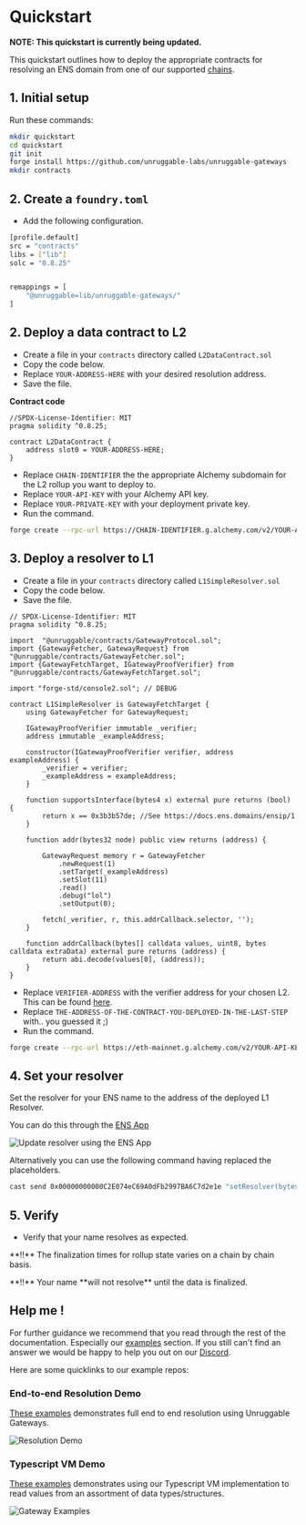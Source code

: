 # Quickstart


**NOTE: This quickstart is currently being updated.**

This quickstart outlines how to deploy the appropriate contracts for resolving an ENS domain from one of our supported [chains](./chains).

## 1. Initial setup

Run these commands: 

```bash
mkdir quickstart
cd quickstart
git init
forge install https://github.com/unruggable-labs/unruggable-gateways
mkdir contracts
```

## 2. Create a `foundry.toml`

- Add the following configuration.

```bash
[profile.default]
src = "contracts"
libs = ["lib"]
solc = "0.8.25"


remappings = [
    "@unruggable=lib/unruggable-gateways/"
]
```

## 2. Deploy a data contract to L2

- Create a file in your `contracts` directory called `L2DataContract.sol`
- Copy the code below.
- Replace `YOUR-ADDRESS-HERE` with your desired resolution address.
- Save the file.

**Contract code**

```solidity filename="L2DataContract.sol"
//SPDX-License-Identifier: MIT
pragma solidity ^0.8.25;

contract L2DataContract {
    address slot0 = YOUR-ADDRESS-HERE;
}
```

- Replace `CHAIN-IDENTIFIER` the the appropriate Alchemy subdomain for the L2 rollup you want to deploy to.
- Replace `YOUR-API-KEY` with your Alchemy API key.
- Replace `YOUR-PRIVATE-KEY` with your deployment private key.
- Run the command.

```bash
forge create --rpc-url https://CHAIN-IDENTIFIER.g.alchemy.com/v2/YOUR-API-KEY --private-key YOUR-PRIVATE-KEY contracts/L2DataContract.sol:L2DataContract
```

## 3. Deploy a resolver to L1

- Create a file in your `contracts` directory called `L1SimpleResolver.sol`
- Copy the code below.
- Save the file.

```solidity filename="L1SimpleResolver.sol"
// SPDX-License-Identifier: MIT
pragma solidity ^0.8.25;
 
import  "@unruggable/contracts/GatewayProtocol.sol";
import {GatewayFetcher, GatewayRequest} from "@unruggable/contracts/GatewayFetcher.sol";
import {GatewayFetchTarget, IGatewayProofVerifier} from "@unruggable/contracts/GatewayFetchTarget.sol";

import "forge-std/console2.sol"; // DEBUG

contract L1SimpleResolver is GatewayFetchTarget {
	using GatewayFetcher for GatewayRequest;

	IGatewayProofVerifier immutable _verifier;
	address immutable _exampleAddress;

	constructor(IGatewayProofVerifier verifier, address exampleAddress) {
		_verifier = verifier;
        _exampleAddress = exampleAddress;
	}

    function supportsInterface(bytes4 x) external pure returns (bool) {
		return x == 0x3b3b57de; //See https://docs.ens.domains/ensip/1
	}

    function addr(bytes32 node) public view returns (address) {

        GatewayRequest memory r = GatewayFetcher
            .newRequest(1)
            .setTarget(_exampleAddress)
            .setSlot(11)
            .read()
            .debug("lol")
            .setOutput(0);

		fetch(_verifier, r, this.addrCallback.selector, '');    
	}
	
    function addrCallback(bytes[] calldata values, uint8, bytes calldata extraData) external pure returns (address) {
        return abi.decode(values[0], (address));
	}
}
```

- Replace `VERIFIER-ADDRESS` with the verifier address for your chosen L2. This can be found [here](/verifier-deployments).
- Replace `THE-ADDRESS-OF-THE-CONTRACT-YOU-DEPLOYED-IN-THE-LAST-STEP` with.. you guessed it ;)
- Run the command.

```bash
forge create --rpc-url https://eth-mainnet.g.alchemy.com/v2/YOUR-API-KEY --private-key YOUR-PRIVATE-KEY contracts/L1SimpleResolver.sol:L1SimpleResolver --constructor-args VERIFIER-ADDRESS THE-ADDRESS-OF-THE-CONTRACT-YOU-DEPLOYED-IN-THE-LAST-STEP
```

## 4. Set your resolver

Set the resolver for your ENS name to the address of the deployed L1 Resolver.

You can do this through the [ENS App](https://app.ens.domains/) 

![Update resolver using the ENS App](/images/docs/update-resolver-ens-app.png)

Alternatively you can use the following command having replaced the placeholders.

```bash
cast send 0x00000000000C2E074eC69A0dFb2997BA6C7d2e1e "setResolver(bytes32,address)" $(cast namehash "MY-ENS-NAME") RESOLVER-ADDRESS --private-key YOUR-PRIVATE-KEY --rpc-url https://eth-mainnet.g.alchemy.com/v2/YOUR-API-KEY
```

## 5. Verify

- Verify that your name resolves as expected.

<div class = "warning mt-20">
	<p>**!!** The finalization times for rollup state varies on a chain by chain basis.</p> 
	<p>**!!** Your name **will not resolve** until the data is finalized.</p>
</div>

## Help me !

For further guidance we recommend that you read through the rest of the documentation. Especially our [examples](/examples) section. If you still can't find an answer we would be happy to help you out on our [Discord](https://discord.gg/rVCaAvqzCA).

Here are some quicklinks to our example repos:

### End-to-end Resolution Demo

[These examples](https://github.com/unruggable-labs/unruggable-gateways-ens-resolution-demos) demonstrates full end to end resolution using Unruggable Gateways.

![Resolution Demo](https://github.com/unruggable-labs/unruggable-gateways-ens-resolution-demos/actions/workflows/resolution-demo.yml/badge.svg)

### Typescript VM Demo

[These examples](https://github.com/unruggable-labs/unruggable-gateways-examples) demonstrates using our Typescript VM implementation to read values from an assortment of data types/structures.

![Gateway Examples](https://github.com/unruggable-labs/unruggable-gateways-examples/actions/workflows/examples.yml/badge.svg)

